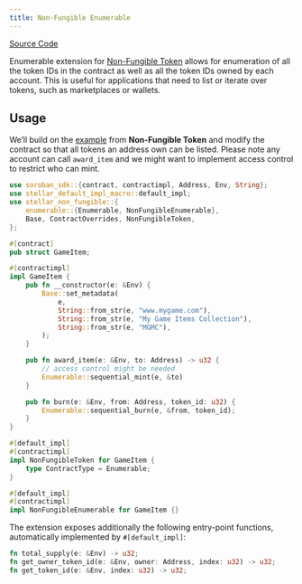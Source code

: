 ```yaml
---
title: Non-Fungible Enumerable
---
```


[Source Code](https://github.com/OpenZeppelin/stellar-contracts/tree/main/packages/tokens/non-fungible/src/extensions/enumerable)

Enumerable extension for [Non-Fungible Token](/stellar-contracts/tokens/non-fungible) allows for enumeration
of all the token IDs in the contract as well as all the token IDs owned by each account. This is
useful for applications that need to list or iterate over tokens, such as marketplaces or wallets.

## Usage

We’ll build on the [example](/stellar-contracts/tokens/non-fungible#usage) from **Non-Fungible Token**
and modify the contract so that all tokens an address own can be listed. Please note any account
can call `award_item` and we might want to implement access control to restrict who can mint.

```rust
use soroban_sdk::{contract, contractimpl, Address, Env, String};
use stellar_default_impl_macro::default_impl;
use stellar_non_fungible::{
    enumerable::{Enumerable, NonFungibleEnumerable},
    Base, ContractOverrides, NonFungibleToken,
};

#[contract]
pub struct GameItem;

#[contractimpl]
impl GameItem {
    pub fn __constructor(e: &Env) {
        Base::set_metadata(
            e,
            String::from_str(e, "www.mygame.com"),
            String::from_str(e, "My Game Items Collection"),
            String::from_str(e, "MGMC"),
        );
    }

    pub fn award_item(e: &Env, to: Address) -> u32 {
        // access control might be needed
        Enumerable::sequential_mint(e, &to)
    }

    pub fn burn(e: &Env, from: Address, token_id: u32) {
        Enumerable::sequential_burn(e, &from, token_id);
    }
}

#[default_impl]
#[contractimpl]
impl NonFungibleToken for GameItem {
    type ContractType = Enumerable;
}

#[default_impl]
#[contractimpl]
impl NonFungibleEnumerable for GameItem {}
```

The extension exposes additionally the following entry-point functions, automatically implemented by `#[default_impl]`:

```rust
fn total_supply(e: &Env) -> u32;
fn get_owner_token_id(e: &Env, owner: Address, index: u32) -> u32;
fn get_token_id(e: &Env, index: u32) -> u32;
```
